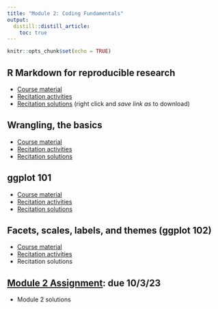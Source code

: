 ```yaml
---
title: "Module 2: Coding Fundamentals"
output:
  distill::distill_article:
    toc: true
---
```


```r
knitr::opts_chunk$set(echo = TRUE)
```

## R Markdown for reproducible research

* [Course material](2_03_rmarkdown/03_Rmd.html)
* [Recitation activities](2_03_rmarkdown/03_Rmd_recitation.html)
* [Recitation solutions](2_03_rmarkdown/03_Rmd_recitation_solutions.Rmd) (right click and *save link as* to download)

## Wrangling, the basics

* [Course material](2_04_wrangling/04_wrangling.html)
* [Recitation activities](2_04_wrangling/04_wrangling_recitation.html)
* [Recitation solutions](2_04_wrangling/04_wrangling_recitation_solutions.html)

## ggplot 101

* [Course material](2_04_ggplot/04_ggplot.html)
* [Recitation activities](2_04_ggplot/04_ggplot_recitation.html)
* [Recitation solutions](2_04_ggplot/04_ggplot_recitation_solutions.html)

## Facets, scales, labels, and themes (ggplot 102)

* [Course material](2_05_themes_labels_facets/05_ggplot102.html)
* [Recitation activities](2_05_themes_labels_facets/05_ggplot102_recitation.html)
* Recitation solutions

## [Module 2 Assignment](assignments/module_2.html): due 10/3/23

* Module 2 solutions